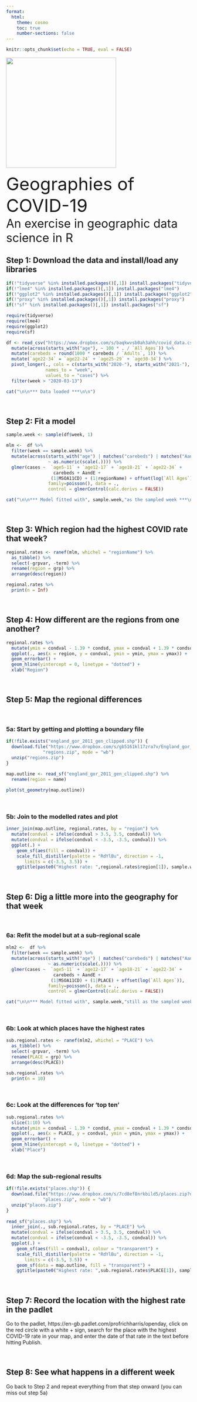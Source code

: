 ```yaml
---
format:
  html:
    theme: cosmo
    toc: true
    number-sections: false
---
```


```r
knitr::opts_chunk$set(echo = TRUE, eval = FALSE)
```

![](logo - colour.jpg){width=300}

<font size = 10>Geographies of COVID-19</font><font size = 6></br>An exercise in geographic data science in R</font>

## Step 1: Download the data and install/load any libraries

```r

if(!"tidyverse" %in% installed.packages()[,1]) install.packages("tidyverse")
if(!"lme4" %in% installed.packages()[,1]) install.packages("lme4")
if(!"ggplot2" %in% installed.packages()[,1]) install.packages("ggplot2")
if(!"proxy" %in% installed.packages()[,1]) install.packages("proxy")
if(!"sf" %in% installed.packages()[,1]) install.packages("sf")

require(tidyverse)
require(lme4)
require(ggplot2)
require(sf)

df <- read_csv("https://www.dropbox.com/s/baqkwvsb0ah3ahh/covid_data.csv?dl=1") %>%
  mutate(across(starts_with("age"), ~ 100 * . / `All Ages`)) %>%
  mutate(carebeds = round(1000 * carebeds / `Adults`, 1)) %>%
  mutate(`age22-34` = `age22-24` + `age25-29` + `age30-34`) %>%
  pivot_longer(., cols = c(starts_with("2020-"), starts_with("2021-"), starts_with("2022-")),
               names_to = "week",
               values_to = "cases") %>%
  filter(week > "2020-03-13")

cat("\n\n*** Data loaded ***\n\n")

```

</br>

## Step 2: Fit a model

```r

sample.week <- sample(df$week, 1)

mlm <-  df %>%
  filter(week == sample.week) %>%
  mutate(across(starts_with("age") | matches("carebeds") | matches("AandE"),
                ~ as.numeric(scale(.)))) %>%
  glmer(cases ~  `age5-11` + `age12-17` + `age18-21` + `age22-34` +
                  carebeds + AandE +
                 (1|MSOA11CD) + (1|regionName) + offset(log(`All Ages`)),
                family=poisson(), data = .,
                control = glmerControl(calc.derivs = FALSE))

cat("\n\n*** Model fitted with", sample.week,"as the sampled week ***\n\n")

```

</br>

## Step 3: Which region had the highest COVID rate that week?

```r

regional.rates <- ranef(mlm, whichel = "regionName") %>%
  as_tibble() %>%
  select(-grpvar, -term) %>%
  rename(region = grp) %>%
  arrange(desc(region))

regional.rates %>%
  print(n = Inf)

```

</br>

## Step 4: How different are the regions from one another?

```r

regional.rates %>%
  mutate(ymin = condval - 1.39 * condsd, ymax = condval + 1.39 * condsd) %>%
  ggplot(., aes(x = region, y = condval, ymin = ymin, ymax = ymax)) +
  geom_errorbar() +
  geom_hline(yintercept = 0, linetype = "dotted") +
  xlab("Region")

```

</br>

## Step 5: Map the regional differences

</br>

### 5a: Start by getting and plotting a boundary file

```r

if(!file.exists("england_gor_2011_gen_clipped.shp")) {
  download.file("https://www.dropbox.com/s/gb5161kl17zra7v/England_gor_2011_gen_clipped.zip?dl=1",
              "regions.zip", mode = "wb")
  unzip("regions.zip")
}
  
map.outline <- read_sf("england_gor_2011_gen_clipped.shp") %>%
  rename(region = name)

plot(st_geometry(map.outline))

```

</br>

### 5b: Join to the modelled rates and plot

```r

inner_join(map.outline, regional.rates, by = "region") %>%
  mutate(condval = ifelse(condval > 3.5, 3.5, condval)) %>%
  mutate(condval = ifelse(condval < -3.5, -3.5, condval)) %>%
  ggplot(.) +
    geom_sf(aes(fill = condval)) +
    scale_fill_distiller(palette = "RdYlBu", direction = -1,
       limits = c(-3.5, 3.5)) +
    ggtitle(paste0("Highest rate: ",regional.rates$region[1]), sample.week)

```

</br>

## Step 6: Dig a little more into the geography for that week

</br>

### 6a: Refit the model but at a sub-regional scale

```r

mlm2 <-  df %>%
  filter(week == sample.week) %>%
  mutate(across(starts_with("age") | matches("carebeds") | matches("AandE"),
                ~ as.numeric(scale(.)))) %>%
  glmer(cases ~  `age5-11` + `age12-17` + `age18-21` + `age22-34` +
                  carebeds + AandE +
                 (1|MSOA11CD) + (1|PLACE) + offset(log(`All Ages`)),
                family=poisson(), data = .,
                control = glmerControl(calc.derivs = FALSE))

cat("\n\n*** Model fitted with", sample.week,"still as the sampled week ***\n\n")

```

</br>

### 6b: Look at which places have the highest rates

```r

sub.regional.rates <- ranef(mlm2, whichel = "PLACE") %>%
  as_tibble() %>%
  select(-grpvar, -term) %>%
  rename(PLACE = grp) %>%
  arrange(desc(PLACE))

sub.regional.rates %>%
  print(n = 10)

```

</br>

### 6c: Look at the differences for 'top ten'

```r

sub.regional.rates %>%
  slice(1:10) %>%
  mutate(ymin = condval - 1.39 * condsd, ymax = condval + 1.39 * condsd) %>%
  ggplot(., aes(x = PLACE, y = condval, ymin = ymin, ymax = ymax)) +
  geom_errorbar() +
  geom_hline(yintercept = 0, linetype = "dotted") +
  xlab("Place")

```

</br>

### 6d: Map the sub-regional results

```r

if(!file.exists("places.shp")) {
  download.file("https://www.dropbox.com/s/7cd8ef8nrkbild5/places.zip?dl=1",
              "places.zip", mode = "wb")
  unzip("places.zip")
}
  
read_sf("places.shp") %>%
  inner_join(., sub.regional.rates, by = "PLACE") %>%
  mutate(condval = ifelse(condval > 3.5, 3.5, condval)) %>%
  mutate(condval = ifelse(condval < -3.5, -3.5, condval)) %>%
  ggplot(.) +
    geom_sf(aes(fill = condval), colour = "transparent") +
    scale_fill_distiller(palette = "RdYlBu", direction = -1,
       limits = c(-3.5, 3.5)) +
    geom_sf(data = map.outline, fill = "transparent") +
    ggtitle(paste0("Highest rate: ",sub.regional.rates$PLACE[1]), sample.week)

```

</br>

## Step 7: Record the location with the highest rate in the padlet

Go to the padlet, https://en-gb.padlet.com/profrichharris/openday, click on the red circle with a white + sign, search for the place with the highest COVID-19 rate in your map, and enter the date of that rate in the text before hitting Publish.

</br>

## Step 8: See what happens in a different week

Go back to Step 2 and repeat everything from that step onward (you can miss out step 5a)

</br>
</br>
</br>

  
  
  
